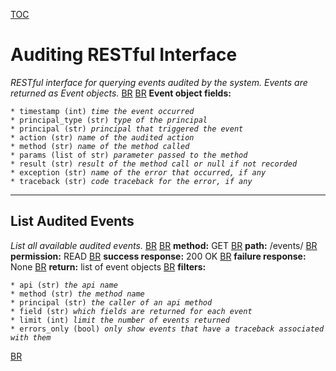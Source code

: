 [[TOC]]
= Auditing RESTful Interface =
''RESTful interface for querying events audited by the system.
Events are returned as Event objects.''
[[BR]]
[[BR]]
'''Event object fields:''' 
 * timestamp (int) ''time the event occurred''
 * principal_type (str) ''type of the principal''
 * principal (str) ''principal that triggered the event''
 * action (str) ''name of the audited action''
 * method (str) ''name of the method called''
 * params (list of str) ''parameter passed to the method''
 * result (str) ''result of the method call or null if not recorded''
 * exception (str) ''name of the error that occurred, if any''
 * traceback (str) ''code traceback for the error, if any''


----


== List Audited Events ==
''List all available audited events.''
[[BR]]
[[BR]]
'''method:''' GET
[[BR]]
'''path:''' /events/
[[BR]]
'''permission:''' READ
[[BR]]
'''success response:''' 200 OK
[[BR]]
'''failure response:''' None
[[BR]]
'''return:''' list of event objects
[[BR]]
'''filters:''' 
 * api (str) ''the api name''
 * method (str) ''the method name''
 * principal (str) ''the caller of an api method''
 * field (str) ''which fields are returned for each event''
 * limit (int) ''limit the number of events returned''
 * errors_only (bool) ''only show events that have a traceback associated with them''
[[BR]]
